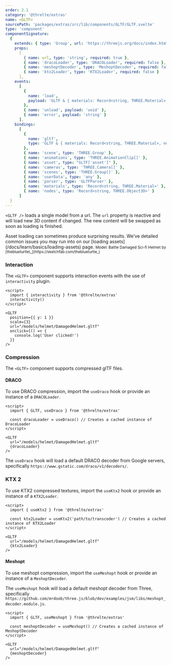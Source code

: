 ```yaml
---
order: 2.1
category: '@threlte/extras'
name: <GLTF>
sourcePath: 'packages/extras/src/lib/components/GLTF/GLTF.svelte'
type: 'component'
componentSignature:
  {
    extends: { type: 'Group', url: 'https://threejs.org/docs/index.html#api/en/objects/Group' },
    props:
      [
        { name: url, type: 'string', required: true },
        { name: 'dracoLoader', type: 'DRACOLoader', required: false },
        { name: 'meshoptDecoder', type: 'MeshoptDecoder', required: false },
        { name: 'ktx2Loader', type: 'KTX2Loader', required: false }
      ],
    events:
      [
        {
          name: 'load',
          payload: 'GLTF & { materials: Record<string, THREE.Material>, nodes: Record<string, THREE.Object3D> }'
        },
        { name: 'unload', payload: 'void' },
        { name: 'error', payload: 'string' }
      ],
    bindings:
      [
        {
          name: 'gltf',
          type: 'GLTF & { materials: Record<string, THREE.Material>, nodes: Record<string, THREE.Object3D> }'
        },
        { name: 'scene', type: 'THREE.Group' },
        { name: 'animations', type: 'THREE.AnimationClip[]' },
        { name: 'asset', type: "GLTF['asset']" },
        { name: 'cameras', type: 'THREE.Camera[]' },
        { name: 'scenes', type: 'THREE.Group[]' },
        { name: 'userData', type: 'any' },
        { name: 'parser', type: 'GLTFParser' },
        { name: 'materials', type: 'Record<string, THREE.Material>' },
        { name: 'nodes', type: 'Record<string, THREE.Object3D>' }
      ]
  }
---
```


`<GLTF />` loads a single model from a url. The `url` property is reactive and will load new 3D content if changed. The new content will be swapped as soon as loading is finished.

<Tip type="tip">
  Asset loading can sometimes produce surprising results. We've detailed common issues you may run into on our [loading assets](/docs/learn/basics/loading-assets) page.
</Tip>

<Example path="extras/gltf" />

<small>
  Model: Battle Damaged Sci-fi Helmet by [theblueturtle\_](https://sketchfab.com/theblueturtle_)
</small>

### Interaction

The `<GLTF>` component supports interaction events with the use of `interactivity` plugin.

```svelte
<script>
  import { interactivity } from '@threlte/extras'
  interactivity()
</script>

<GLTF
  position={{ y: 1 }}
  scale={3}
  url="/models/helmet/DamagedHelmet.gltf"
  onclick={() => {
    console.log('User clicked!')
  }}
/>
```

### Compression

The `<GLTF>` component supports compressed glTF files.

#### DRACO

To use DRACO compression, import the `useDraco` hook or provide an instance of a `DRACOLoader`.

```svelte
<script>
  import { GLTF, useDraco } from '@threlte/extras'

  const dracoLoader = useDraco() // Creates a cached instance of DracoLoader
</script>

<GLTF
  url="/models/helmet/DamagedHelmet.gltf"
  {dracoLoader}
/>
```

The `useDraco` hook will load a default DRACO decoder from Google servers, specifically `https://www.gstatic.com/draco/v1/decoders/`.

### KTX 2

To use KTX2 compressed textures, import the `useKtx2` hook or provide an instance of a `KTX2Loader`.

```svelte
<script>
  import { useKtx2 } from '@threlte/extras'

  const ktx2Loader = useKtx2('path/to/transcoder') // Creates a cached instance of KTX2Loader
</script>

<GLTF
  url="/models/helmet/DamagedHelmet.gltf"
  {ktx2Loader}
/>
```

#### Meshopt

To use meshopt compression, import the `useMeshopt` hook or provide an instance of a `MeshoptDecoder`.

The `useMeshopt` hook will load a default meshopt decoder from Three, specifically `https://github.com/mrdoob/three.js/blob/dev/examples/jsm/libs/meshopt_decoder.module.js`.

```svelte
<script>
  import { GLTF, useMeshopt } from '@threlte/extras'

  const meshoptDecoder = useMeshopt() // Creates a cached instance of MeshoptDecoder
</script>

<GLTF
  url="/models/helmet/DamagedHelmet.gltf"
  {meshoptDecoder}
/>
```
